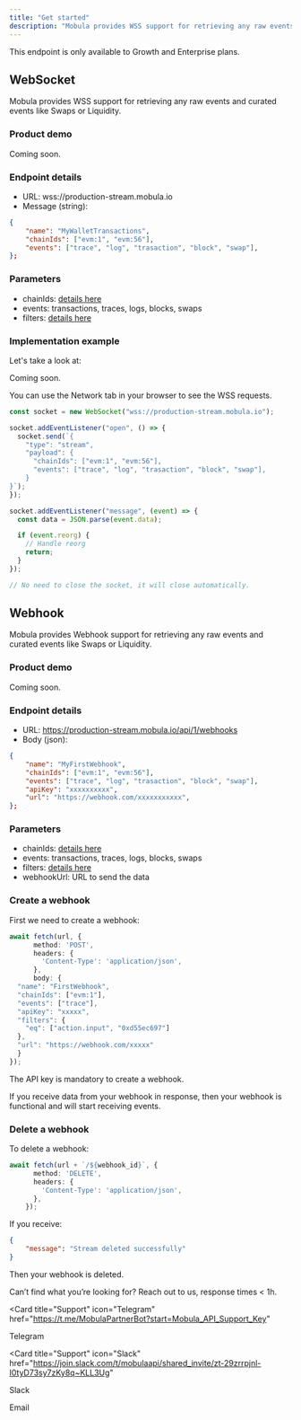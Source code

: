 ```yaml
---
title: "Get started"
description: "Mobula provides WSS support for retrieving any raw events and curated events (i.e. Swaps, Liquidity)."
---
```


<Tip> This endpoint is only available to Growth and Enterprise plans. </Tip>

## WebSocket

Mobula provides WSS support for retrieving any raw events and curated events like Swaps or Liquidity.

### Product demo

Coming soon.

### Endpoint details

- URL: wss://production-stream.mobula.io
- Message (string):

```json
{
    "name": "MyWalletTransactions",
    "chainIds": ["evm:1", "evm:56"],
    "events": ["trace", "log", "trasaction", "block", "swap"],
};
```

### Parameters

- chainIds: [details here](/blockchains/intro-blockchains)
- events: transactions, traces, logs, blocks, swaps
- filters: [details here](/indexing-stream/stream/filters)

### Implementation example

Let's take a look at:

Coming soon.

<Tip>You can use the Network tab in your browser to see the WSS requests. </Tip>

```typescript
const socket = new WebSocket("wss://production-stream.mobula.io");

socket.addEventListener("open", () => {
  socket.send(`{
    "type": "stream",
    "payload": {
      "chainIds": ["evm:1", "evm:56"],
      "events": ["trace", "log", "trasaction", "block", "swap"],
    }
}`);
});

socket.addEventListener("message", (event) => {
  const data = JSON.parse(event.data);

  if (event.reorg) {
    // Handle reorg
    return;
  }
});

// No need to close the socket, it will close automatically.
```

## Webhook

Mobula provides Webhook support for retrieving any raw events and curated events like Swaps or Liquidity.

### Product demo

Coming soon.

### Endpoint details

- URL: https://production-stream.mobula.io/api/1/webhooks
- Body (json):

```json
{
    "name": "MyFirstWebhook",
    "chainIds": ["evm:1", "evm:56"],
    "events": ["trace", "log", "trasaction", "block", "swap"],
    "apiKey": "xxxxxxxxxx",
    "url": "https://webhook.com/xxxxxxxxxxx",
};
```

### Parameters

- chainIds: [details here](/blockchains/intro-blockchains)
- events: transactions, traces, logs, blocks, swaps
- filters: [details here](/indexing-stream/stream/filters)
- webhookUrl: URL to send the data

### Create a webhook

First we need to create a webhook:

```typescript
await fetch(url, {
      method: 'POST',
      headers: {
        'Content-Type': 'application/json',
      },
      body: {
  "name": "FirstWebhook",
  "chainIds": ["evm:1"],
  "events": ["trace"],
  "apiKey": "xxxxx",
  "filters": {
    "eq": ["action.input", "0xd55ec697"]
  },
  "url": "https://webhook.com/xxxxx"
  }
});
```

<Tip> The API key is mandatory to create a webhook. </Tip>

If you receive data from your webhook in response, then your webhook is functional and will start receiving events.

### Delete a webhook

To delete a webhook:

```typescript
await fetch(url + `/${webhook_id}`, {
      method: 'DELETE',
      headers: {
        'Content-Type': 'application/json',
      },
    });
```

If you receive: 

```json
{
    "message": "Stream deleted successfully"
}
```

Then your webhook is deleted.


Can’t find what you’re looking for? Reach out to us, response times < 1h.

<CardGroup>

<Card
  title="Support"
  icon="Telegram"
  href="https://t.me/MobulaPartnerBot?start=Mobula_API_Support_Key"
>
  Telegram
</Card>

<Card
  title="Support"
  icon="Slack"
  href="https://join.slack.com/t/mobulaapi/shared_invite/zt-29zrrpjnl-I0tyD73sy7zKy8q~KLL3Ug"
>
  Slack
</Card>

<Card title="Need help?" icon="envelope" href="mailto:contact@mobulalabs.org">
  Email
</Card>

</CardGroup>
